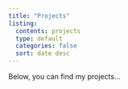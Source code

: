 ```yaml
---
title: "Projects"
listing:
  contents: projects
  type: default
  categories: false
  sort: date desc
---
```


Below, you can find my projects...